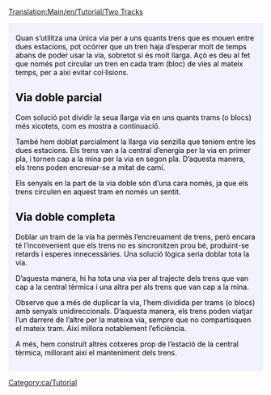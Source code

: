 [[Translation:Main/en/Tutorial/Two Tracks]]{{en/-}}
{{en/Tabs|2|2
|Tutorial/Dues andanes/Ca|1. Dues andanes<!--
-->|Tutorial/Dues vies/Ca|2. Dues vies}}
<div style="padding:.5em 1em 1em 1em; border-top:none; background-color:#f1f2fe; color:#000;">
{{ca/Tutorial}}
Quan s’utilitza una única via per a uns quants trens que es mouen entre dues estacions, pot ocórrer que un tren haja d’esperar molt de temps abans de poder usar la via, sobretot si és molt llarga. Açò es deu al fet que només pot circular un tren en cada tram (bloc) de vies al mateix temps, per a així evitar col·lisions.

== Via doble parcial ==
Com solució pot dividir la seua llarga via en uns quants trams (o blocs) més xicotets, com es mostra a continuació.
{{en/Phototable|[[File:en/PartlyDoubleTracks.png|400px]]|Via doble (parcial)|none}}

També hem doblat parcialment la llarga via senzilla que teníem entre les dues estacions. Els trens van a la central d’energia per la via en primer pla, i tornen cap a la mina per la via en segon pla. D’aquesta manera, els trens poden encreuar-se a mitat de camí.

Els senyals en la part de la via doble són d’una cara només, ja que els trens circulen en aquest tram en només un sentit.

== Via doble completa ==
Doblar un tram de la via ha permès l’encreuament de trens, però encara té l’inconvenient que els trens no es sincronitzen prou bé, produint-se retards i esperes innecessàries. Una solució lògica seria doblar tota la via.
{{en/Phototable|[[File:en/FullyDoubleTracks.png|400px]]|Via doble (total)|none}}

D’aquesta manera, hi ha tota una via per al trajecte dels trens que van cap a la central tèrmica i una altra per als trens que van cap a la mina.

Observe que a més de duplicar la via, l’hem dividida per trams (o blocs) amb senyals unidireccionals. D’aquesta manera, els trens poden viatjar l’un darrere de l’altre per la mateixa via, sempre que no compartisquen el mateix tram. Així millora notablement l’eficiència.

A més, hem construït altres cotxeres prop de l’estació de la central tèrmica, millorant així el manteniment dels trens.

</div>
[[Category:ca/Tutorial]]